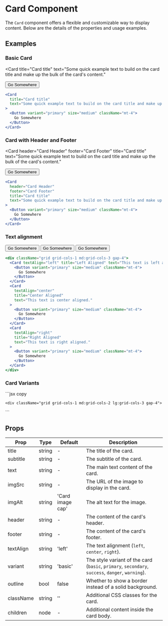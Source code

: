 # Card Component

The `Card` component offers a flexible and customizable way to display content. Below are the details of the properties and usage examples.

## Examples

### Basic Card


<Card
  title="Card title"
  text="Some quick example text to build on the card title and make up the bulk of the card's content."
>
  <Button variant="primary" size="medium" className="mt-4">
    Go Somewhere
  </Button>
</Card>

```jsx copy
<Card
  title="Card title"
  text="Some quick example text to build on the card title and make up the bulk of the card's content."
>
  <Button variant="primary" size="medium" className="mt-4">
    Go Somewhere
  </Button>
</Card>
```

### Card with Header and Footer

<Card
  header="Card Header"
  footer="Card Footer"
  title="Card title"
  text="Some quick example text to build on the card title and make up the bulk of the card's content."
>
  <Button variant="primary" size="medium" className="mt-4">
    Go Somewhere
  </Button>
</Card>

```jsx copy
<Card
  header="Card Header"
  footer="Card Footer"
  title="Card title"
  text="Some quick example text to build on the card title and make up the bulk of the card's content."
>
  <Button variant="primary" size="medium" className="mt-4">
    Go Somewhere
  </Button>
</Card>
```

### Text alignment

<div className="grid grid-cols-1 md:grid-cols-3 gap-4">
  <Card textAlign="left" title="Left Aligned" text="This text is left aligned.">
    <Button variant="primary" size="medium" className="mt-4">
      Go Somewhere
    </Button>
  </Card>
  <Card
    textAlign="center"
    title="Center Aligned"
    text="This text is center aligned."
  >
    <Button variant="primary" size="medium" className="mt-4">
      Go Somewhere
    </Button>
  </Card>
  <Card
    textAlign="right"
    title="Right Aligned"
    text="This text is right aligned."
  >
    <Button variant="primary" size="medium" className="mt-4">
      Go Somewhere
    </Button>
  </Card>
</div>

```jsx copy
<div className="grid grid-cols-1 md:grid-cols-3 gap-4">
  <Card textAlign="left" title="Left Aligned" text="This text is left aligned.">
    <Button variant="primary" size="medium" className="mt-4">
      Go Somewhere
    </Button>
  </Card>
  <Card
    textAlign="center"
    title="Center Aligned"
    text="This text is center aligned."
  >
    <Button variant="primary" size="medium" className="mt-4">
      Go Somewhere
    </Button>
  </Card>
  <Card
    textAlign="right"
    title="Right Aligned"
    text="This text is right aligned."
  >
    <Button variant="primary" size="medium" className="mt-4">
      Go Somewhere
    </Button>
  </Card>
</div>
```

### Card Variants

<div className="grid grid-cols-1 md:grid-cols-2 lg:grid-cols-3 gap-4">
  <Card variant="basic" title="Basic Card" text="This is a basic card." />
  <Card variant="primary" title="Primary Card" text="This is a primary card." />
  <Card
    variant="secondary"
    title="Secondary Card"
    text="This is a secondary card."
  />
  <Card variant="success" title="Success Card" text="This is a success card." />
  <Card variant="danger" title="Danger Card" text="This is a danger card." />
  <Card variant="warning" title="Warning Card" text="This is a warning card." />
</div>
```jsx copy

    <div className="grid grid-cols-1 md:grid-cols-2 lg:grid-cols-3 gap-4">

  <Card
    variant="basic"
    title="Basic Card"
    text="This is a basic card."
  />
  <Card
    variant="primary"
    title="Primary Card"
    text="This is a primary card."
  />
  <Card
    variant="secondary"
    title="Secondary Card"
    text="This is a secondary card."
  />
  <Card
    variant="success"
    title="Success Card"
    text="This is a success card."
  />
  <Card
    variant="danger"
    title="Danger Card"
    text="This is a danger card."
  />
  <Card
    variant="warning"
    title="Warning Card"
    text="This is a warning card."
  />
</div>
    ```

## Props

| Prop      | Type   | Default          | Description                                                                                      |
| --------- | ------ | ---------------- | ------------------------------------------------------------------------------------------------ |
| title     | string | -                | The title of the card.                                                                           |
| subtitle  | string | -                | The subtitle of the card.                                                                        |
| text      | string | -                | The main text content of the card.                                                               |
| imgSrc    | string | -                | The URL of the image to display in the card.                                                     |
| imgAlt    | string | 'Card image cap' | The alt text for the image.                                                                      |
| header    | string | -                | The content of the card's header.                                                                |
| footer    | string | -                | The content of the card's footer.                                                                |
| textAlign | string | 'left'           | The text alignment (`left`, `center`, `right`).                                                  |
| variant   | string | 'basic'          | The style variant of the card (`basic`, `primary`, `secondary`, `success`, `danger`, `warning`). |
| outline   | bool   | false            | Whether to show a border instead of a solid background.                                          |
| className | string | ''               | Additional CSS classes for the card.                                                             |
| children  | node   | -                | Additional content inside the card body.                                                         |
